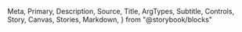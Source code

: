   Meta,
  Primary,
  Description,
  Source,
  Title,
  ArgTypes,
  Subtitle,
  Controls,
  Story,
  Canvas,
  Stories,
  Markdown,
} from "@storybook/blocks"

<Meta of={IconButton} />
<Title />
<Description of={IconButton} />

```tsx
import { IconButton } from "@einride/ui"
```

## Basic

<Description of={IconButton.Basic} />
<Canvas of={IconButton.Basic} />
<Controls of={IconButton.Basic} />

## Variant

<Description of={IconButton.Primary} />
<Canvas of={IconButton.Primary} />
<Controls of={IconButton.Primary} include="variant" />

## Accessibility

Since the button only includes an icon that is not discernible for screen reader users, a
descriptive `aria-label` must be provided.

```tsx
// bad
<IconButton aria-label="secondary-dialog-button" />

// good
<IconButton aria-label="Close dialog" />
```
